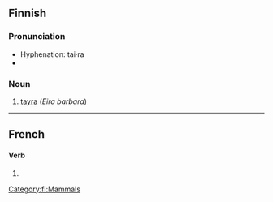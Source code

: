 ==Finnish==

===Pronunciation===
* Hyphenation: tai·ra
* {{IPA|/ˈt̪ɑirɑ/|lang=fi}}

===Noun===
{{fi-noun|tair|type=kala}}

# [[tayra]] (''Eira barbara'')

[[Category:fi:Mammals]]

----

==French==

====Verb====
{{rfc-level|Verb at L4+ not in L3 Ety section}}
{{fr-verb-form}}

# {{form of|Third-person singular indicative future form|taire|lang=French}}